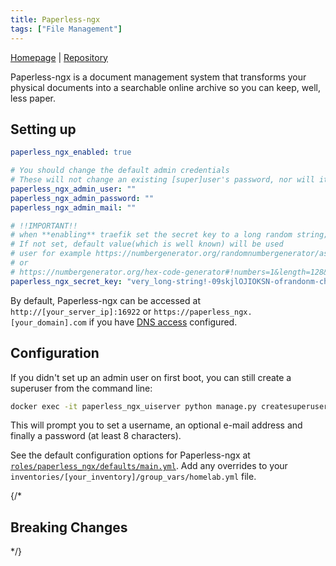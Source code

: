 ```yaml
---
title: Paperless-ngx
tags: ["File Management"]
---
```



[Homepage](https://paperless-ngx.com/) |
[Repository](https://github.com/paperless-ngx/paperless-ngx)

<Tags tags={frontmatter.tags} />

Paperless-ngx is a document management system that transforms your physical documents into a searchable online archive so you can keep, well, less paper.

## Setting up

```yaml title="inventories/homelab/group_vars/homelab.yml"
paperless_ngx_enabled: true

# You should change the default admin credentials
# These will not change an existing [super]user's password, nor will it recreate a user that already exists.
paperless_ngx_admin_user: ""
paperless_ngx_admin_password: ""
paperless_ngx_admin_mail: ""

# !!IMPORTANT!!
# when **enabling** traefik set the secret key to a long random string; you don't have to remember it.
# If not set, default value(which is well known) will be used
# user for example https://numbergenerator.org/randomnumbergenerator/ascii
# or
# https://numbergenerator.org/hex-code-generator#!numbers=1&length=128&addfilters=
paperless_ngx_secret_key: "very_long-string!-09skjlOJIOKSN-ofrandonm-charcters!_?"
```

By default, Paperless-ngx can be accessed at `http://[your_server_ip]:16922` or `https://paperless_ngx.[your_domain].com` if you have [DNS access](../guides/dns-access) configured.

## Configuration

If you didn't set up an admin user on first boot, you can still create a superuser from the command line:

```bash
docker exec -it paperless_ngx_uiserver python manage.py createsuperuser
```

This will prompt you to set a username, an optional e-mail address and finally a password (at least 8 characters).

See the default configuration options for Paperless-ngx at [`roles/paperless_ngx/defaults/main.yml`](https://github.com/Dylancyclone/ansible-homelab-orchestration/blob/main/roles/paperless_ngx/defaults/main.yml).
Add any overrides to your `inventories/[your_inventory]/group_vars/homelab.yml` file.

{/* 

## Breaking Changes

*/}
